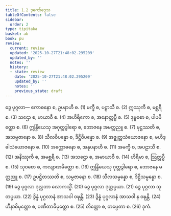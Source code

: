 ```yaml
---
title: 1.2 ဒုကော်ဒ္ဒေသ
tableOfContents: false
sidebar:
  order: 2
type: tipitaka
basket: ab
book: pu
review:
  current: review
  updated: '2025-10-27T21:48:02.295209'
  updated_by: ''
  notes: ''
  history:
  - state: review
    date: '2025-10-27T21:48:02.295209'
    updated_by: ''
    notes: ''
    previous_state: draft
---
```



<ReviewStatus review={frontmatter.review} showDetails={true} />

<HypothesisAnnotation frontmatter={frontmatter} />

<DynamicBreadcrumb />

<Division number="8" book="pu" e="ch" v="31" p="104">

<Paragraph number="64" book="pu">
<Emphasis>ဒွေ ပုဂ္ဂလာ—</Emphasis>
</Paragraph>

<Paragraph number="65" book="pu">
ကောဓနော စ, ဥပနာဟီ စ. (1)
</Paragraph>

<Paragraph number="66" book="pu">
မက္ခီ စ, ပဠာသီ စ. (2)
</Paragraph>

<Paragraph number="67" book="pu">
ဣဿုကီ စ, မစ္ဆရီ စ. (3)
</Paragraph>

<Paragraph number="68" book="pu">
သဌော စ, မာယာဝီ စ. (4)
</Paragraph>

<Paragraph number="69" book="pu">
အဟိရိကော စ, အနောတ္တပ္ပီ စ. (5)
</Paragraph>

<Paragraph number="70" book="pu">
ဒုဗ္ဗစော စ, ပါပမိတ္တော စ. (6)
</Paragraph>

<Paragraph number="71" book="pu">
ဣန္ဒြိယေသု အဂုတ္တဒွါရော စ, ဘောဇနေ အမတ္တညူ စ. (7)
</Paragraph>

<Paragraph number="72" book="pu">
မုဋ္ဌဿတိ စ, အသမ္ပဇာနော စ. (8)
</Paragraph>

<Paragraph number="73" book="pu">
သီလဝိပန္နော စ, ဒိဋ္ဌိဝိပန္နော စ. (9)
</Paragraph>

<Paragraph number="74" book="pu">
အဇ္ဈတ္တသံယောဇနော စ, ဗဟိဒ္ဓါသံယောဇနော စ. (10)
</Paragraph>

<Paragraph number="75" book="pu">
အက္ကောဓနော စ, အနုပနာဟီ စ. (11)
</Paragraph>

<Paragraph number="76" book="pu">
အမက္ခီ စ, အပဠာသီ စ. (12)
</Paragraph>

<Paragraph number="77" book="pu">
အနိဿုကီ စ, အမစ္ဆရီ စ. (13)
</Paragraph>

<Paragraph number="78" book="pu">
အသဌော စ, အမာယာဝီ စ. (14)
</Paragraph>

<Paragraph number="79" book="pu">
ဟိရိမာ စ, ဩတ္တပ္ပီ စ. (15)
</Paragraph>

<Paragraph number="80" book="pu">
သုဝစော စ, ကလျာဏမိတ္တော စ. (16)
</Paragraph>

<Paragraph number="81" book="pu">
ဣန္ဒြိယေသု ဂုတ္တဒွါရော စ, ဘောဇနေ မတ္တညူ စ. (17)
</Paragraph>

<Paragraph number="82" book="pu">
ဥပဋ္ဌိတဿတိ စ, သမ္ပဇာနော စ. (18)
</Paragraph>

<Paragraph number="83" book="pu">
သီလသမ္ပန္နော စ, ဒိဋ္ဌိသမ္ပန္နော စ. (19)
</Paragraph>

<Paragraph number="84" book="pu">
ဒွေ ပုဂ္ဂလာ ဒုလ္လဘာ လောကသ္မိံ. (20)
</Paragraph>

<Paragraph number="85" book="pu">
ဒွေ ပုဂ္ဂလာ ဒုတ္တပ္ပယာ. (21)
</Paragraph>

<Paragraph number="86" book="pu">
ဒွေ ပုဂ္ဂလာ သုတပ္ပယာ. (22)
</Paragraph>

<Paragraph number="87" book="pu">
ဒွိန္နံ ပုဂ္ဂလာနံ အာသဝါ ဝဍ္ဎန္တိ. (23)
</Paragraph>

<Paragraph number="88" book="pu">
ဒွိန္နံ ပုဂ္ဂလာနံ အာသဝါ န ဝဍ္ဎန္တိ. (24)
</Paragraph>

<Paragraph number="89" book="pu">
ဟီနာဓိမုတ္တော စ, ပဏီတာဓိမုတ္တော စ. (25)
</Paragraph>

<Paragraph number="90" book="pu">
တိတ္တော စ, တပ္ပေတာ စ. (26)

</Paragraph>
</Division>

<Paragraph number="91" type="center" book="pu">
ဒုကံ.
</Paragraph>